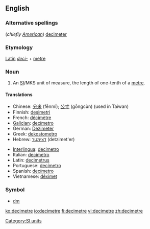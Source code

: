 ==English==

===Alternative spellings===
(''chiefly [[w:American English|American]]'') [[decimeter]]

===Etymology===
[[Latin]] ''[[deci-]]'' + [[metre]]

===Noun===
{{en-noun}}

# An [[SI#Abbreviation|SI]]/MKS unit of measure, the length of one-tenth of a [[metre]].

====Translations====
{{trans-top|SI unit}}
* Chinese: [[分米]] (fēnmǐ); [[公寸]] (gōngcùn) (used in Taiwan)
* Finnish: [[desimetri]]
* French: [[décimètre]] {{m}}
* [[Galician]]: [[decímetro]] {{m}}
* German: [[Dezimeter]]
* Greek: [[dekostometro]]
* Hebrew: [[דצימטר]] (detzimet'er)
{{trans-mid}}
* [[Interlingua]]: [[decimetro]]
* Italian: [[decimetro]] {{m}}
* Latin: [[decimetrus]]
* Portuguese: [[decímetro]] {{m}}
* Spanish: [[decímetro]] {{m}}
* Vietnamese: [[đêximet]]
{{trans-bottom}}

===Symbol===
* [[dm]]

[[Category:SI units]]

[[ko:decimetre]]
[[io:decimetre]]
[[fi:decimetre]]
[[vi:decimetre]]
[[zh:decimetre]]